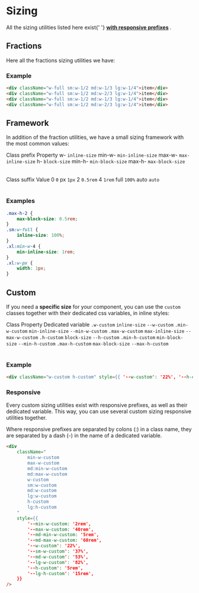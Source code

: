


# Sizing

<Alert type="info">
    All the sizing utilities listed here exist{' '}
    <b>
        <a href="?path=/docs/css-utilities-responsive--responsive">with responsive prefixes</a>
    </b>
    .
</Alert>

## Fractions

Here all the fractions sizing utilities we have:

<Story id="css-utilities-sizing--fractions" />

### Example

```html
<div className="w-full sm:w-1/2 md:w-1/3 lg:w-1/4">item</div>
<div className="w-full sm:w-1/2 md:w-2/3 lg:w-1/4">item</div>
<div className="w-full sm:w-1/2 md:w-1/3 lg:w-1/4">item</div>
<div className="w-full sm:w-1/2 md:w-2/3 lg:w-1/4">item</div>
```

<Resizeme />
<div className="border p-4 rounded bg-weak mb-4" style={{ width: '320px', resize: 'horizontal', overflow: 'auto' }}>
    <Story id="css-utilities-sizing--responsive" />
</div>

## Framework

In addition of the fraction utilities, we have a small sizing framework with the most common values:

<div className="flex">
    <Table className="color-norm w-1/2">
        <TableHeader>
            <TableRow>
                <TableCell type="header" className="w-1/3">
                    Class prefix
                </TableCell>
                <TableCell type="header">Property</TableCell>
            </TableRow>
        </TableHeader>
        <TableBody>
            <TableRow>
                <TableCell>w-</TableCell>
                <TableCell>
                    <code>inline-size</code>
                </TableCell>
            </TableRow>
            <TableRow>
                <TableCell>min-w-</TableCell>
                <TableCell>
                    <code>min-inline-size</code>
                </TableCell>
            </TableRow>
            <TableRow>
                <TableCell>max-w-</TableCell>
                <TableCell>
                    <code>max-inline-size</code>
                </TableCell>
            </TableRow>
            <TableRow>
                <TableCell>h-</TableCell>
                <TableCell>
                    <code>block-size</code>
                </TableCell>
            </TableRow>
            <TableRow>
                <TableCell>min-h-</TableCell>
                <TableCell>
                    <code>min-block-size</code>
                </TableCell>
            </TableRow>
            <TableRow>
                <TableCell>max-h-</TableCell>
                <TableCell>
                    <code>max-block-size</code>
                </TableCell>
            </TableRow>
        </TableBody>
    </Table>
    <Table className="color-norm w-1/2">
        <TableHeader>
            <TableRow>
                <TableCell type="header" className="w-1/3">
                    Class suffix
                </TableCell>
                <TableCell type="header">Value</TableCell>
            </TableRow>
        </TableHeader>
        <TableBody>
            <TableRow>
                <TableCell>0</TableCell>
                <TableCell>
                    <code>0</code>
                </TableCell>
            </TableRow>
            <TableRow>
                <TableCell>px</TableCell>
                <TableCell>
                    <code>1px</code>
                </TableCell>
            </TableRow>
            <TableRow>
                <TableCell>2</TableCell>
                <TableCell>
                    <code>0.5rem</code>
                </TableCell>
            </TableRow>
            <TableRow>
                <TableCell>4</TableCell>
                <TableCell>
                    <code>1rem</code>
                </TableCell>
            </TableRow>
            <TableRow>
                <TableCell>full</TableCell>
                <TableCell>
                    <code>100%</code>
                </TableCell>
            </TableRow>
            <TableRow>
                <TableCell>auto</TableCell>
                <TableCell>
                    <code>auto</code>
                </TableCell>
            </TableRow>
        </TableBody>
    </Table>
</div>

<Story id="css-utilities-sizing--framework" />

### Examples

```css
.max-h-2 {
    max-block-size: 0.5rem;
}
.sm:w-full {
    inline-size: 100%;
}
.xl:min-w-4 {
    min-inline-size: 1rem;
}
.xl:w-px {
    width: 1px;
}
```

## Custom

If you need a **specific size** for your component, you can use the `custom` classes together with their dedicated css variables, in inline styles:

<Table className="color-norm">
    <TableHeader>
        <TableRow>
            <TableCell type="header" className="w-1/5">
                Class
            </TableCell>
            <TableCell type="header" className="w-1/5">
                Property
            </TableCell>
            <TableCell type="header">Dedicated variable</TableCell>
        </TableRow>
    </TableHeader>
    <TableBody>
        <TableRow>
            <TableCell>
                <code>.w-custom</code>
            </TableCell>
            <TableCell>
                <code>inline-size</code>
            </TableCell>
            <TableCell>
                <code>--w-custom</code>
            </TableCell>
        </TableRow>
        <TableRow>
            <TableCell>
                <code>.min-w-custom</code>
            </TableCell>
            <TableCell>
                <code>min-inline-size</code>
            </TableCell>
            <TableCell>
                <code>--min-w-custom</code>
            </TableCell>
        </TableRow>
        <TableRow>
            <TableCell>
                <code>.max-w-custom</code>
            </TableCell>
            <TableCell>
                <code>max-inline-size</code>
            </TableCell>
            <TableCell>
                <code>--max-w-custom</code>
            </TableCell>
        </TableRow>
        <TableRow>
            <TableCell>
                <code>.h-custom</code>
            </TableCell>
            <TableCell>
                <code>block-size</code>
            </TableCell>
            <TableCell>
                <code>--h-custom</code>
            </TableCell>
        </TableRow>
        <TableRow>
            <TableCell>
                <code>.min-h-custom</code>
            </TableCell>
            <TableCell>
                <code>min-block-size</code>
            </TableCell>
            <TableCell>
                <code>--min-h-custom</code>
            </TableCell>
        </TableRow>
        <TableRow>
            <TableCell>
                <code>.max-h-custom</code>
            </TableCell>
            <TableCell>
                <code>max-block-size</code>
            </TableCell>
            <TableCell>
                <code>--max-h-custom</code>
            </TableCell>
        </TableRow>
    </TableBody>
</Table>

### Example

```html
<div className="w-custom h-custom" style={{ '--w-custom': '22%', '--h-custom': '5rem', }} />
```

### Responsive

Every custom sizing utilities exist with responsive prefixes, as well as their dedicated variable. This way, you can use several custom sizing responsive utilities together.

Where responsive prefixes are separated by colons (:) in a class name, they are separated by a dash (-) in the name of a dedicated variable.

<!--- prettier-ignore-start --->
```html
<div
    className="
        min-w-custom
        max-w-custom
        md:min-w-custom
        md:max-w-custom
        w-custom
        sm:w-custom
        md:w-custom
        lg:w-custom
        h-custom
        lg:h-custom
    "
    style={{
        '--min-w-custom: '2rem',
        '--max-w-custom: '40rem',
        '--md-min-w-custom: '5rem',
        '--md-max-w-custom: '60rem',
        '--w-custom': '22%',
        '--sm-w-custom': '37%',
        '--md-w-custom': '53%',
        '--lg-w-custom': '82%',
        '--h-custom': '5rem',
        '--lg-h-custom': '15rem',
    }}
/>
```
<!--- prettier-ignore-end --->
